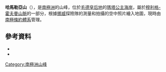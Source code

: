 {{coord|71|56|S|4|57|E|source:GNIS|display=title}}

'''哈馬勒亞山'''（{{lang-nn|Hamarøya i Dronning Maud Land}}），是[[南極洲|南極洲]]的山峰，位於[[毛德皇后地|毛德皇后地]]的[[瑪塔公主海岸|瑪塔公主海岸]]，屬於[[穆利格-霍夫曼山脈|穆利格-霍夫曼山脈]]的一部分，根據[[挪威|挪威]]探險隊的測量和拍攝的空中照片繪入地圖，現時由[[南極條約體系|南極條約體系]]管理。

==參考資料==
*{{cite gnis | type = antarid | id = 6266| name = Hamarøya Mountain | accessdate = 2012-05-17}}
*{{usgs-gazetteer|id=6266|name=Hamarøya Mountain}}

{{Antarctica-geo-stub}}
[[Category:南極洲山峰|Category:南極洲山峰]]